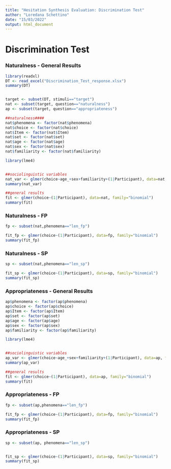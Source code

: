 ---
title: "Hesitation Synthesis Evaluation: Discrimination Test"
author: "Loredana Schettino"
date: "15/03/2022"
output: html_document
---

# Discrimination Test

### Naturalness - General Results
```{r setup, include=FALSE}

library(readxl)
DT <- read_excel("Discrimination_Test_response.xlsx")
summary(DT)


target <- subset(DT, stimuli=="target")
nat <- subset(target, question=="naturalness")
ap <- subset(target, question=="appropriateness")

```


```{r naturalness, echo=FALSE}
##naturalness####
nat$phenomena <- factor(nat$phenomena)
nat$choice <- factor(nat$choice)
nat$Item <- factor(nat$Item)
nat$set <- factor(nat$set)
nat$age <- factor(nat$age)
nat$sex <- factor(nat$sex)
nat$familiarity <- factor(nat$familiarity)

library(lme4)


##sociolinguistic variables
nat_var <- glmer(choice~age_+sex+familiarity+(1|Participant), data=nat, family="binomial")
summary(nat_var)

##general results
fit <- glmer(choice~(1|Participant), data=nat, family="binomial")
summary(fit)


```
### Naturalness - FP

```{r, echo=FALSE}

fp <- subset(nat,phenomena=="len_fp")

fit_fp <- glmer(choice~(1|Participant), data=fp, family="binomial")
summary(fit_fp)

```
### Naturalness - SP
```{r, echo=FALSE}
sp <- subset(nat,phenomena=="len_sp")

fit_sp <- glmer(choice~(1|Participant), data=sp, family="binomial")
summary(fit_sp)
```


### Appropriateness - General Results
```{r appropriateness, echo=FALSE}
ap$phenomena <- factor(ap$phenomena)
ap$choice <- factor(ap$choice)
ap$Item <- factor(ap$Item)
ap$set <- factor(ap$set)
ap$age <- factor(ap$age)
ap$sex <- factor(ap$sex)
ap$familiarity <- factor(ap$familiarity)

library(lme4)


##sociolinguistic variables
ap_var <- glmer(choice~age_+sex+familiarity+(1|Participant), data=ap, family="binomial")
summary(ap_var)

##general results
fit <- glmer(choice~(1|Participant), data=ap, family="binomial")
summary(fit)

```

### Appropriateness - FP

```{r, echo=FALSE}
fp <- subset(ap,phenomena=="len_fp")

fit_fp <- glmer(choice~(1|Participant), data=fp, family="binomial")
summary(fit_fp)

```


### Appropriateness - SP

```{r, echo=FALSE}
sp <- subset(ap, phenomena=="len_sp")


fit_sp <- glmer(choice~(1|Participant), data=sp, family="binomial")
summary(fit_sp)



```

